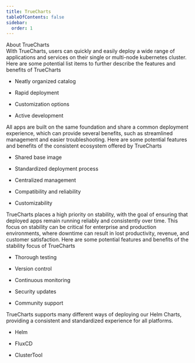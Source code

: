 ```yaml
---
title: TrueCharts
tableOfContents: false
sidebar:
  order: 1
---
```



  <div class="text-center">
    <div
      class="text-4xl max-md:text-2xl max-sm:text-xl font-extrabold border-b-4 border-tc-primary inline-block mb-10"
    >
      About TrueCharts
    </div>
  </div>
  <CardGrid stagger>
    <Card title="Easy To Deploy" icon="pencil">
      With TrueCharts, users can quickly and easily deploy a wide range of
      applications and services on their single or multi-node kubernetes
      cluster. Here are some potential list items to further describe the
      features and benefits of TrueCharts
      <ul class="mt-10">
        <li class="flex flex-row items-center gap-0 space-y-0 hover:scale-110 duration-1000 group">
          <Icon name="approve-check-circle" class="mr-2 group-hover:animate-ping" />
          <p>Neatly organized catalog</p>
        </li>
        <li class="flex flex-row items-center gap-0 space-y-0 hover:scale-110 duration-1000 group">
          <Icon name="approve-check-circle" class="mr-2 group-hover:animate-ping" />
          <p>Rapid deployment</p>
        </li>
        <li class="flex flex-row items-center gap-0 space-y-0 hover:scale-110 duration-1000 group">
          <Icon name="approve-check-circle" class="mr-2 group-hover:animate-ping" />
          <p>Customization options</p>
        </li>
        <li class="flex flex-row items-center gap-0 space-y-0 hover:scale-110 duration-1000 group">
          <Icon name="approve-check-circle" class="mr-2 group-hover:animate-ping" />
          <p>Active development</p>
        </li>
      </ul>
    </Card>
    <Card title="Consistent Ecosystem" icon="add-document">
      All apps are built on the same foundation and share a common deployment
      experience, which can provide several benefits, such as streamlined
      management and easier troubleshooting. Here are some potential features
      and benefits of the consistent ecosystem offered by TrueCharts
      <ul class="mt-10">
        <li class="flex flex-row items-center gap-0 space-y-0 hover:scale-110 duration-1000 group">
          <Icon name="approve-check-circle" class="mr-2 group-hover:animate-ping" />
          <p>Shared base image</p>
        </li>
        <li class="flex flex-row items-center gap-0 space-y-0 hover:scale-110 duration-1000 group">
          <Icon name="approve-check-circle" class="mr-2 group-hover:animate-ping" />
          <p>Standardized deployment process</p>
        </li>
        <li class="flex flex-row items-center gap-0 space-y-0 hover:scale-110 duration-1000 group">
          <Icon name="approve-check-circle" class="mr-2 group-hover:animate-ping" />
          <p>Centralized management</p>
        </li>
        <li class="flex flex-row items-center gap-0 space-y-0 hover:scale-110 duration-1000 group">
          <Icon name="approve-check-circle" class="mr-2 group-hover:animate-ping" />
          <p>Compatibility and reliability</p>
        </li>
        <li class="flex flex-row items-center gap-0 space-y-0 hover:scale-110 duration-1000 group">
          <Icon name="approve-check-circle" class="mr-2 group-hover:animate-ping" />
          <p>Customizability</p>
        </li>
      </ul>
    </Card>
    <Card title="Stability" icon="setting">
      TrueCharts places a high priority on stability, with the goal of ensuring
      that deployed apps remain running reliably and consistently over time.
      This focus on stability can be critical for enterprise and production
      environments, where downtime can result in lost productivity, revenue, and
      customer satisfaction. Here are some potential features and benefits of
      the stability focus of TrueCharts
      <ul class="mt-10">
        <li class="flex flex-row items-center gap-0 space-y-0 hover:scale-110 duration-1000 group">
          <Icon name="approve-check-circle" class="mr-2 group-hover:animate-ping" />
          <p>Thorough testing</p>
        </li>
        <li class="flex flex-row items-center gap-0 space-y-0 hover:scale-110 duration-1000 group">
          <Icon name="approve-check-circle" class="mr-2 group-hover:animate-ping" />
          <p>Version control</p>
        </li>
        <li class="flex flex-row items-center gap-0 space-y-0 hover:scale-110 duration-1000 group">
          <Icon name="approve-check-circle" class="mr-2 group-hover:animate-ping" />
          <p>Continuous monitoring</p>
        </li>
        <li class="flex flex-row items-center gap-0 space-y-0 hover:scale-110 duration-1000 group">
          <Icon name="approve-check-circle" class="mr-2 group-hover:animate-ping" />
          <p>Security updates</p>
        </li>
        <li class="flex flex-row items-center gap-0 space-y-0 hover:scale-110 duration-1000 group">
          <Icon name="approve-check-circle" class="mr-2 group-hover:animate-ping" />
          <p>Community support</p>
        </li>
      </ul>
    </Card>
    <Card title="Multi-Platform" icon="open-book">
      TrueCharts supports many different ways of deploying our Helm Charts,
      providing a consistent and standardized experience for all platforms.
      <ul class="mt-10">
        <li class="flex flex-row items-center gap-0 space-y-0 hover:scale-110 duration-1000 group">
          <Icon name="approve-check-circle" class="mr-2 group-hover:animate-ping" />
          <p>Helm</p>
        </li>
        <li class="flex flex-row items-center gap-0 space-y-0 hover:scale-110 duration-1000 group">
          <Icon name="approve-check-circle" class="mr-2 group-hover:animate-ping" />
          <p>FluxCD</p>
        </li>
        <li class="flex flex-row items-center gap-0 space-y-0 hover:scale-110 duration-1000 group">
          <Icon name="approve-check-circle" class="mr-2 group-hover:animate-ping" />
          <p>ClusterTool</p>
        </li>
      </ul>
    </Card>
  </CardGrid>

